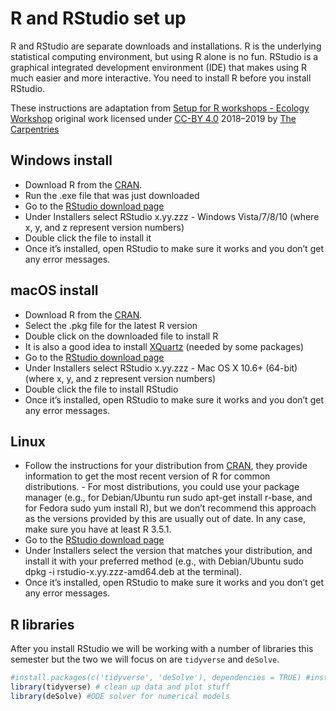 # R and RStudio set up

R and RStudio are separate downloads and installations. 
R is the underlying statistical computing environment, but using R alone is no fun. 
RStudio is a graphical integrated development environment (IDE) that makes using R much easier and more interactive. 
You need to install R before you install RStudio.

These instructions are adaptation from [Setup for R workshops - Ecology Workshop](https://datacarpentry.org/ecology-workshop/setup-r-workshop.html) original work licensed under [CC-BY 4.0](https://creativecommons.org/licenses/by/4.0/) 2018–2019 by [The Carpentries](https://carpentries.org/)

## Windows install

- Download R from the [CRAN](https://cran.r-project.org/bin/windows/base/release.htm).
- Run the .exe file that was just downloaded
- Go to the [RStudio download page](https://www.rstudio.com/products/rstudio/download/#download)
- Under Installers select RStudio x.yy.zzz - Windows Vista/7/8/10 (where x, y, and z represent version numbers)
- Double click the file to install it
- Once it’s installed, open RStudio to make sure it works and you don’t get any error messages.

## macOS install

- Download R from the [CRAN](https://cran.r-project.org/bin/windows/base/release.htm).
- Select the .pkg file for the latest R version
- Double click on the downloaded file to install R
- It is also a good idea to install [XQuartz](https://www.xquartz.org/) (needed by some packages)
- Go to the [RStudio download page](https://www.rstudio.com/products/rstudio/download/#download)
- Under Installers select RStudio x.yy.zzz - Mac OS X 10.6+ (64-bit) (where x, y, and z represent version numbers)
- Double click the file to install RStudio
- Once it’s installed, open RStudio to make sure it works and you don’t get any error messages.

## Linux
- Follow the instructions for your distribution from [CRAN](https://cran.r-project.org/bin/windows/base/release.htm), they provide information to get the most recent version of R for common distributions. - For most distributions, you could use your package manager (e.g., for Debian/Ubuntu run sudo apt-get install r-base, and for Fedora sudo yum install R), but we don’t recommend this approach as the versions provided by this are usually out of date. In any case, make sure you have at least R 3.5.1.
- Go to the [RStudio download page](https://www.rstudio.com/products/rstudio/download/#download)
- Under Installers select the version that matches your distribution, and install it with your preferred method (e.g., with Debian/Ubuntu sudo dpkg -i rstudio-x.yy.zzz-amd64.deb at the terminal).
- Once it’s installed, open RStudio to make sure it works and you don’t get any error messages.

## R libraries

After you install RStudio we will be working with a number of libraries this semester but the two we will focus on are `tidyverse` and `deSolve`.

```r
#install.packages(c('tidyverse', 'deSolve'), dependencies = TRUE) #install these libraries
library(tidyverse) # clean up data and plot stuff
library(deSolve) #ODE solver for numerical models
```

